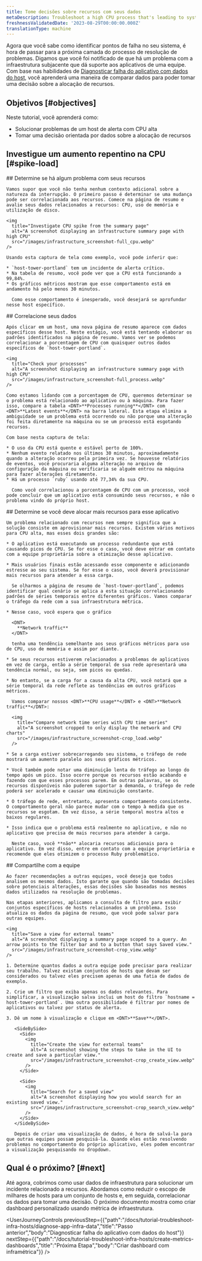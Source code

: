 ```yaml
---
title: Tome decisões sobre recursos com seus dados
metaDescription: Troubleshoot a high CPU process that's leading to system outages.
freshnessValidatedDate: '2023-08-29T00:00:00.000Z'
translationType: machine
---
```


Agora que você sabe como identificar pontos de falha no seu sistema, é hora de passar para a próxima camada do processo de resolução de problemas. Digamos que você foi notificado de que há um problema com a infraestrutura subjacente que dá suporte aos aplicativos de uma equipe. Com base nas habilidades de [Diagnosticar falha do aplicativo com dados do host](/docs/tutorial-diagnose-infra-bottlenecks/diagnose-app-infra-data), você aprenderá uma maneira de comparar dados para poder tomar uma decisão sobre a alocação de recursos.

## Objetivos [#objectives]

Neste tutorial, você aprenderá como:

* Solucionar problemas de um host de alerta com CPU alta
* Tomar uma decisão orientada por dados sobre a alocação de recursos

## Investigue um aumento repentino na CPU [#spike-load]

<Steps>
  <Step>
    ## Determine se há algum problema com seus recursos

    Vamos supor que você não tenha nenhum contexto adicional sobre a natureza da interrupção. O primeiro passo é determinar se uma mudança pode ser correlacionada aos recursos. Comece na página de resumo e avalie seus dados relacionados a recursos: CPU, uso de memória e utilização de disco.

    <img
      title="Investigate CPU spike from the summary page"
      alt="A screenshot displaying an infrastructure summary page with high CPU"
      src="/images/infrastructure_screenshot-full_cpu.webp"
    />

    Usando esta captura de tela como exemplo, você pode inferir que:

    * `host-tower-portland` tem um incidente de alerta crítico.
    * Na tabela de resumo, você pode ver que a CPU está funcionando a 99,84%.
    * Os gráficos métricos mostram que esse comportamento está em andamento há pelo menos 30 minutos.

      Como esse comportamento é inesperado, você desejará se aprofundar nesse host específico.
  </Step>

  <Step>
    ## Correlacione seus dados

    Após clicar em um host, uma nova página de resumo aparece com dados específicos desse host. Neste estágio, você está tentando elaborar os padrões identificados na página de resumo. Vamos ver se podemos correlacionar a porcentagem de CPU com quaisquer outros dados específicos de `host-tower-portland`.

    <img
      title="Check your processes"
      alt="A screenshot displaying an infrastructure summary page with high CPU"
      src="/images/infrastructure_screenshot-full_process.webp"
    />

    Como estamos lidando com a porcentagem de CPU, queremos determinar se o problema está relacionado ao aplicativo ou à máquina. Para fazer isso, compare a tabela <DNT>**Processes running**</DNT> com <DNT>**Latest events**</DNT> na barra lateral. Esta etapa elimina a ambiguidade se um problema está ocorrendo ou não porque uma alteração foi feita diretamente na máquina ou se um processo está esgotando recursos.

    Com base nesta captura de tela:

    * O uso da CPU está quente e estável perto de 100%.
    * Nenhum evento relatado nos últimos 30 minutos, aproximadamente quando a alteração ocorreu pela primeira vez. Se houvesse relatórios de eventos, você procuraria alguma alteração no arquivo de configuração da máquina ou verificaria se alguém entrou na máquina para fazer alterações diretamente.
    * Há um processo `ruby` usando até 77,34% da sua CPU.

      Como você correlacionou a porcentagem de CPU com um processo, você pode concluir que um aplicativo está consumindo seus recursos, e não o problema vindo do próprio host.
  </Step>

  <Step>
    ## Determine se você deve alocar mais recursos para esse aplicativo

    Um problema relacionado com recursos nem sempre significa que a solução consiste em aprovisionar mais recursos. Existem vários motivos para CPU alta, mas esses dois grandes são:

    * O aplicativo está executando um processo redundante que está causando picos de CPU. Se for esse o caso, você deve entrar em contato com a equipe proprietária sobre a otimização desse aplicativo.

    * Mais usuários finais estão acessando esse componente e adicionando estresse ao seu sistema. Se for esse o caso, você deverá provisionar mais recursos para atender a essa carga.

      Se olharmos a página de resumo de `host-tower-portland`, podemos identificar qual cenário se aplica a esta situação correlacionando padrões de séries temporais entre diferentes gráficos. Vamos comparar o tráfego da rede com a sua infraestrutura métrica.

    * Nesse caso, você espera que o gráfico

      <DNT>
        **Network traffic**
      </DNT>

      tenha uma tendência semelhante aos seus gráficos métricos para uso de CPU, uso de memória e assim por diante.

    * Se seus recursos estiverem relacionados a problemas de aplicativos em vez de carga, então a série temporal de sua rede apresentará uma tendência normal, ou seja, sem picos ou quedas.

    * No entanto, se a carga for a causa da alta CPU, você notará que a série temporal da rede reflete as tendências em outros gráficos métricos.

      Vamos comparar nossos <DNT>**CPU usage**</DNT> e <DNT>**Network traffic**</DNT>:

      <img
        title="Compare network time series with CPU time series"
        alt="A screenshot cropped to only display the network and CPU charts"
        src="/images/infrastructure_screenshot-crop_load.webp"
      />

    * Se a carga estiver sobrecarregando seu sistema, o tráfego de rede mostrará um aumento paralelo aos seus gráficos métricos.

    * Você também pode notar uma diminuição lenta do tráfego ao longo do tempo após um pico. Isso ocorre porque os recursos estão acabando e fazendo com que esses processos parem. Em outras palavras, se os recursos disponíveis não puderem suportar a demanda, o tráfego de rede poderá ser acelerado e causar uma diminuição constante.

    * O tráfego de rede, entretanto, apresenta comportamento consistente. O comportamento geral não parece mudar com o tempo à medida que os recursos se esgotam. Em vez disso, a série temporal mostra altos e baixos regulares.

    * Isso indica que o problema está realmente no aplicativo, e não no aplicativo que precisa de mais recursos para atender à carga.

      Neste caso, você **não** alocaria recursos adicionais para o aplicativo. Em vez disso, entre em contato com a equipe proprietária e recomende que eles otimizem o processo Ruby problemático.
  </Step>

  <Step>
    ## Compartilhe com a equipe

    Ao fazer recomendações a outras equipes, você deseja que todos analisem os mesmos dados. Isto garante que quando são tomadas decisões sobre potenciais alterações, essas decisões são baseadas nos mesmos dados utilizados na resolução de problemas.

    Nas etapas anteriores, aplicamos a consulta de filtro para exibir conjuntos específicos de hosts relacionados a um problema. Isso atualiza os dados da página de resumo, que você pode salvar para outras equipes.

    <img
      title="Save a view for external teams"
      alt="A screenshot displaying a summary page scoped to a query. An arrow points to the filter bar and to a button that says Saved view."
      src="/images/infrastructure_screenshot-crop_view.webp"
    />

    1. Determine quantos dados a outra equipe pode precisar para realizar seu trabalho. Talvez existam conjuntos de hosts que devam ser considerados ou talvez eles precisem apenas de uma fatia de dados de exemplo.

    2. Crie um filtro que exiba apenas os dados relevantes. Para simplificar, a visualização salva inclui um host do filtro `hostname = host-tower-portland`. Uma outra possibilidade é filtrar por nomes de aplicativos ou talvez por status de alerta.

    3. Dê um nome à visualização e clique em <DNT>**Save**</DNT>.

       <SideBySide>
         <Side>
           <img
             title="Create the view for external teams"
             alt="A screenshot showing the steps to take in the UI to create and save a particular view."
             src="/images/infrastructure_screenshot-crop_create_view.webp"
           />
         </Side>

         <Side>
           <img
             title="Search for a saved view"
             alt="A screenshot displaying how you would search for an existing saved view."
             src="/images/infrastructure_screenshot-crop_search_view.webp"
           />
         </Side>
       </SideBySide>

       Depois de criar uma visualização de dados, é hora de salvá-la para que outras equipes possam pesquisá-la. Quando eles estão resolvendo problemas no comportamento do próprio aplicativo, eles podem encontrar a visualização pesquisando no dropdown.
  </Step>
</Steps>

## Qual é o próximo? [#next]

Até agora, cobrimos como usar dados de infraestrutura para solucionar um incidente relacionado a recursos. Abordamos como reduzir o escopo de milhares de hosts para um conjunto de hosts e, em seguida, correlacionar os dados para tomar uma decisão. O próximo documento mostra como criar dashboard personalizado usando métrica de infraestrutura.

<UserJourneyControls
  previousStep={{"path":"/docs/tutorial-troubleshoot-infra-hosts/diagnose-app-infra-data","title":"Passo anterior","body":"Diagnosticar falha do aplicativo com dados do host"}}
  nextStep={{"path":"/docs/tutorial-troubleshoot-infra-hosts/create-metrics-dashboards","title":"Próxima Etapa","body":"Criar dashboard com inframétrica"}}
/>
